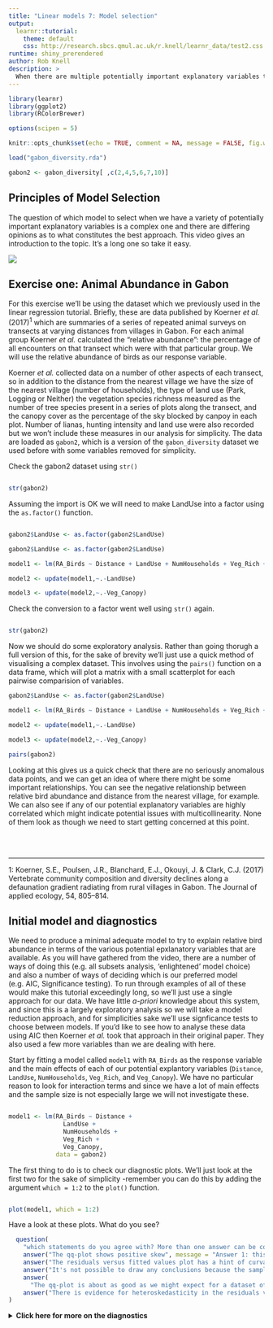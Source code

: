 ```yaml
---
title: "Linear models 7: Model selection"
output: 
  learnr::tutorial:
    theme: default
    css: http://research.sbcs.qmul.ac.uk/r.knell/learnr_data/test2.css
runtime: shiny_prerendered
author: Rob Knell
description: >
  When there are multiple potentially important explanatory variables there are many possible models that we could fit to our data. How do we choose an appropriate set of models, and how do we select the best ones? 
---
```


```r
library(learnr)
library(ggplot2)
library(RColorBrewer)

options(scipen = 5)

knitr::opts_chunk$set(echo = TRUE, comment = NA, message = FALSE, fig.width = 5, fig.height = 5)

load("gabon_diversity.rda")

gabon2 <- gabon_diversity[ ,c(2,4,5,6,7,10)]
```

## Principles of Model Selection

The question of which model to select when we have a variety of potentially important explanatory variables is a complex one and there are differing opinions as to what constitutes the best approach. This video gives an introduction to the topic. It's a long one so take it easy.

![](https://youtu.be/4pgaVtVBVjk)

## Exercise one: Animal Abundance in Gabon

For this exercise we'll be using the dataset which we previously used in the linear regression tutorial. Briefly, these are data published by Koerner *et al.* (2017)^1^ which are summaries of a series of repeated animal surveys on transects at varying distances from villages in Gabon. For each animal group Koerner *et al.* calculated the "relative abundance": the percentage of all encounters on that transect which were with that particular group. We will use the relative abundance of birds as our response variable.

Koerner *et al.* collected data on a number of other aspects of each transect, so in addition to the distance from the nearest village we have the size of the nearest village (number of households), the type of land use (Park, Logging or Neither) the vegetation species richness measured as the number of tree species present in a series of plots along the transect, and the canopy cover as the percentage of the sky blocked by canpoy in each plot. Number of lianas, hunting intensity and land use were also recorded but we won't include these measures in our analysis for simplicity. The data are loaded as `gabon2`, which is a version of the `gabon_diversity` dataset we used before with some variables removed for simplicity.

Check the gabon2 dataset using `str()`

```r

```

```r
str(gabon2)
```


Assuming the import is OK we will need to make LandUse into a factor using the `as.factor()` function.

```r

```


```r
gabon2$LandUse <- as.factor(gabon2$LandUse)
```


```r

gabon2$LandUse <- as.factor(gabon2$LandUse)

model1 <- lm(RA_Birds ~ Distance + LandUse + NumHouseholds + Veg_Rich + Veg_Canopy, data = gabon2)

model2 <- update(model1,~.-LandUse)

model3 <- update(model2,~.-Veg_Canopy)
```


Check the conversion to a factor went well using `str()` again.

```r

```

```r
str(gabon2)
```

Now we should do some exploratory analysis. Rather than going thorugh a full version of this, for the sake of brevity we'll just use a quick method of visualising a complex dataset. This involves using the `pairs()` function on a data frame, which will plot a matrix with a small scatterplot for each pairwise comparision of variables. 

```r

gabon2$LandUse <- as.factor(gabon2$LandUse)

model1 <- lm(RA_Birds ~ Distance + LandUse + NumHouseholds + Veg_Rich + Veg_Canopy, data = gabon2)

model2 <- update(model1,~.-LandUse)

model3 <- update(model2,~.-Veg_Canopy)
```


```r
pairs(gabon2)
```


Looking at this gives us a quick check that there are no seriously anomalous data points, and we can get an idea of where there might be some important relationships. You can see the negative relationship between relative bird abundance and distance from the nearest village, for example. We can also see if any of our potential explanatory variables are highly correlated which might indicate potential issues with multicollinearity. None of them look as though we need to start getting concerned at this point.

<br><br>
<hr>
1: Koerner, S.E., Poulsen, J.R., Blanchard, E.J., Okouyi, J. & Clark, C.J. (2017) Vertebrate community composition and diversity declines along a defaunation gradient radiating from rural villages in Gabon. The Journal of applied ecology, 54, 805–814.

## Initial model and diagnostics

We need to produce a minimal adequate model to try to explain relative bird abundance in terms of the various potential epxlanatory variables that are available. As you will have gathered from the video, there are a number of ways of doing this (e.g. all subsets analysis, 'enlightened' model choice) and also a number of ways of deciding which is our preferred model (e.g. AIC, Significance testing). To run through examples of all of these would make this tutorial exceedingly long, so we'll just use a single approach for our data. We have little *a-priori* knowledge about this system, and since this is a largely exploratory analysis so we will take a model reduction approach, and for simplicities sake we'll use signficance  tests to choose between models. If you'd like to see how to analyse these data using AIC then Koerner *et al.* took that approach in their original paper. They also used a few more variables than we are dealing with here.

Start by fitting a model called `model1` with `RA_Birds` as the response variable and the main effects of each of our potential explantory variables (`Distance`, `LandUse`, `NumHouseholds`, `Veg_Rich`, and `Veg_Canopy`). We have no particular reason to look for interaction terms and since we have a lot of main effects and the sample size is not especially large we will not investigate these.

```r


```

```r
model1 <- lm(RA_Birds ~ Distance +
               LandUse +
               NumHouseholds +
               Veg_Rich +
               Veg_Canopy,
             data = gabon2)
```

The first thing to do is to check our diagnostic plots. We'll just look at the first two for the sake of simplicity -remember you can do this by adding the argument `which = 1:2` to the `plot()` function.


```r

```

```r
plot(model1, which = 1:2)
```

Have a look at these plots. What do you see?

```r
  question(
    "which statements do you agree with? More than one answer can be correct.",
    answer("The qq-plot shows positive skew", message = "Answer 1: this would be the case if the qqplot had a concave shape"),
    answer("The residuals versus fitted values plot has a hint of curvature but this is probably due to one datapoint with a large negative residual", correct = TRUE),
    answer("It's not possible to draw any conclusions because the sample size is too small"),
    answer(
      "The qq-plot is about as good as we might expect for a dataset of this size. One point has a rather larger negative residual than we might expect", correct = TRUE),
    answer("There is evidence for heteroskedasticity in the residuals versus fitted values plot", message = "Answer 5. This would show up as a wedge shape")
)
```

<details><summary>**Click here for more on the diagnostics**</summary>

The diagnostics mostly look OK aside from the one data point (8) with a somewhat large negative residual. We'll proceed with our model simplification and see if this remains the case.

<details>

## Model simplification

Now we will proceed with simplifying our model to generate a minimal adequate model. The first thing to do is to assess the significance of each term in the model using `drop1()`. This compares the goodness of fit of models with and without each term that can be tested without violating the principle of marginality, which in this case is all of them since there are no interaction terms. So `drop1` compares our full model with a reduced model with all the terms excapt `Distance` to give us an assessment of whether a model with `Distance` has significantly better explanatory power, then the same for a model with all the terms except `LandUse`, and so on. Don't forget you need to specify `test = "F"` as an argument for `drop1()`.

Finally, because the rendering engine that formats these tutorials has a thing for trying to make tables pretty that is sometimes actually a hindrance, please enclose your `drop1()` function call in a `print()` function. This is to make the output that you see look like the standard R output and is just something you need to do within the tutorial.

```r


```

```r
# Just give drop1 the name of our model 
# as the first argument and then test = "F"
# as the second
# 
# Please remember to use print() as well
```

```r
# This is the solution
print(drop1(model1, test = "F"))
```

So one model term, `Distance`, is significant but the rest are not, although two are close. The one which is furthest from significance is `LandUse` so we'll fit a second model (`model2`) without that variable and run `drop1()` on our new model.

```r


```


```r
# Just use the code you used for model 1
# without the LandUse term, and the run drop1
# on the new model. Don't forget to include
# the test = "F" argument for drop1
# 
# Please remember to use print() as well
```

```r
# This is the solution

model2 <-
  lm(RA_Birds ~ Distance + 
       NumHouseholds + 
       Veg_Rich + 
       Veg_Canopy, data = gabon2)

print(drop1(model2, test = "F"))
```

Removing `LandUse` has changed things a lot. We now have three apparently significant terms, and only `Veg_Canopy` remains as non-significant. As an aside it's quite normal for p-values to change like this as we remove terms, because the error variance will change, leading to different F-statistics. Sometimes it goes the other way and terms which are significant in more complex models lose their significance as the model simplifies.

We still need to remove `Veg_Canopy` and check the model that is produced. Our next model shuld be called `model3` and you'll need to run `drop1()` on it to assess the signficance of the remaining terms. Just to avoid any confusion, we're removing `Veg_Canopy` from `model2` so our new model should have neither `LandUse` nor `VegCanopy` as explanatory variables.

```r


```


```r
# Just use the code you used for model 2
# without the Veg_Canopy term, and the run drop1
# on the new model. Don't forget to include
# the test = "F" argument for drop1
# 
# Please remember to use print() as well
```

```r
# This is the solution

model3 <- lm(RA_Birds ~ Distance + 
               NumHouseholds + 
               Veg_Rich, data = gabon2)

print(drop1(model3, test = "F"))
```

All three of the remaining explanatory variables are significant so we've arrived at our *Minimal Adequate Model*: a model with any of the three remaining terms has does significantly less well at explaining the patterns in the RA_Birds variable.

We should probably check those diagnostic plots again.

```r
plot(model3, which = 1:2)
```

These look very similar to before. That pesky data point 8 still has a larger negative residual than we'd like and there's a worry that it might be having a strong effect on the overall model. One option if you're worried about a datapoint like this is to run the analysis again and see if it makes a material difference. For the sake of brevity we won't go through this process, but if we were to do it we would end up with a very similar final model, which tells us that we don't really need to worry about this point.

## Interpretation

Now that we have arrived at our minimal adequate model, we need to understand what it is telling us. This is where the `summary()` function and the coefficients table becomes important.

```r


```

```r
summary(model3)
```

Have a look at the coefficients table. All of the remaining explanatory variables are continuous so the table is reasonably simple to interpret. Remember that in a linear model the terms are entered sequentially.

```r
  question(
    "which statements do you agree with? More than one answer can be correct.",
    answer("The relative abundance of birds increases with the number of households in the nearest village", message = "Not quite: see the answer to the next question"),
    answer("One the effect of distance has been controlled for, the relative abundance of birds increases with the number of households in the nearest village", correct = TRUE),
    answer("Once the effects of distance and size of the nearest village have been partialled out of the data, the relative abundance of birds declines with increasing species richness of vegetation", correct = TRUE),
    answer(
      "For every kilometer further to the nearest village, the relative abundance of birds decreases by 1.39", correct = TRUE),
    answer("The mean for vegetation richness is equal to 104.56 - 2.60", message = "Answer 5. That would only be the case if we were dealing with a single factor ANOVA")
)
```

The effect of village size (`NumHouseholds`) is worth a closer look because this is not significant if we analyse the variable by itself:

```r
cor.test(gabon2$NumHouseholds, gabon2$RA_Birds)
```

This is an example of how including an explanatory variable in a more complex model can sometimes reveal patterns that are not clear when we consider the variable by itself.

<br><br><hr>

## License

This content is licensed under a [https://www.gnu.org/licenses/gpl-3.0.en.html](GPL-3) license